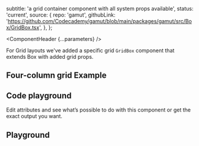 


  subtitle: 'a grid container component with all system props available',
  status: 'current',
  source: {
    repo: 'gamut',
    githubLink:
      'https://github.com/Codecademy/gamut/blob/main/packages/gamut/src/Box/GridBox.tsx',
  },
};

<Meta of={GridBoxStories} />

<ComponentHeader {...parameters} />

For Grid layouts we&apos;ve added a specific grid <code>GridBox</code>
component that extends <LinkTo component="Box">Box</LinkTo> with added grid props.

## Four-column grid Example

<Story of={GridBoxStories.FourColumnGrid} />

## Code playground

Edit attributes and see what’s possible to do with this component or get the exact output you want.

## Playground

<Canvas sourceState="shown">
  <Story of={GridBoxStories.Default} />
</Canvas>

<Controls />
